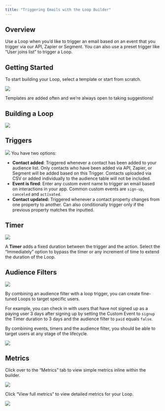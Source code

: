 ```yaml
---
title: "Triggering Emails with the Loop Builder"
---
```


## Overview

Use a Loop when you’d like to trigger an email based on an event that you trigger via our API, Zapier or Segment. You can also use a preset trigger like “User joins list” to trigger a Loop.

## Getting Started

To start building your Loop, select a template or start from scratch.

![](/images/getting-started.png)

Templates are added often and we’re always open to taking suggestions!

## Building a Loop

![](/images/building-loop.png)

## Triggers

![](/images/triggers.png)
You have two options:

- **Contact added**: Triggered whenever a contact has been added to your audience list. Only contacts who have been added via API, Zapier, or Segment will be added based on this Trigger. Contacts uploaded via CSV or added individually to the audience table will not be included.
- **Event is fired**: Enter any custom event name to trigger an email based on interactions in your app. Common custom events are `sign-up`, `canceled` and `activated`.
- **Contact updated:** Triggered whenever a contact property changes from one property to another. Can also conditionally trigger only if the previous property matches the inputted.

## Timer

![](/images/timer.png)

A **Timer** adds a fixed duration between the trigger and the action. Select the “Immediately” option to bypass the timer or any increment of time to extend the duration of the Loop.

## Audience Filters

![](/images/audience-filters.png)

By combining an audience filter with a loop trigger, you can create fine-tuned Loops to target specific users.

For example, you can check in with users that have not signed up as a paying user 3 days after signing up by setting the Custom Event to `signup` the Timer duration to 3 days and the audience filter to `paid` equals `false`.

By combining events, timers and the audience filter, you should be able to target users at any stage of the lifecycle.

![](/images/target-users.png)

## Metrics

Click over to the “Metrics” tab to view simple metrics inline within the builder.

![](/images/metrics.png)

Click “View full metrics” to view detailed metrics for your Loop.

![](/images/view-full-metrics.png)
